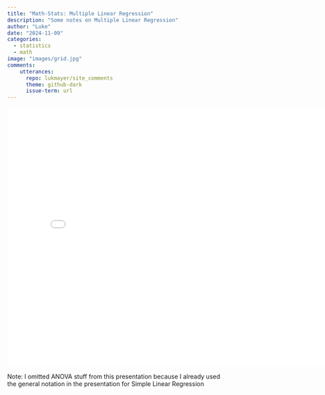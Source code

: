 ```yaml
---
title: "Math-Stats: Multiple Linear Regression"
description: "Some notes on Multiple Linear Regression"
author: "Luke"
date: "2024-11-09"
categories:
  - statistics
  - math
image: "images/grid.jpg"
comments:
    utterances:
      repo: lukmayer/site_comments
      theme: github-dark
      issue-term: url
---
```


<iframe src="../../../presentations/s210_midterm3.html" width="800" height="600" frameborder="0" allowfullscreen></iframe>

Note: I omitted ANOVA stuff from this presentation because I already used the general notation in the presentation for Simple Linear Regression